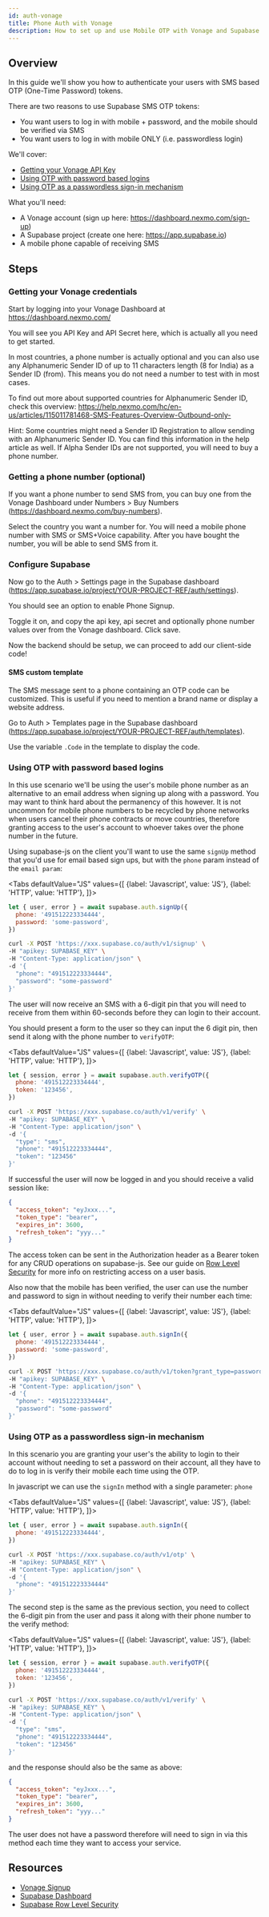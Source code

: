 ```yaml
---
id: auth-vonage
title: Phone Auth with Vonage
description: How to set up and use Mobile OTP with Vonage and Supabase.
---
```



## Overview

In this guide we'll show you how to authenticate your users with SMS based OTP (One-Time Password) tokens.

There are two reasons to use Supabase SMS OTP tokens:

- You want users to log in with mobile + password, and the mobile should be verified via SMS
- You want users to log in with mobile ONLY (i.e. passwordless login)

We'll cover:

- [Getting your Vonage API Key](#finding-your-vonage-api-key)
- [Using OTP with password based logins](#using-otp-with-password-based-logins)
- [Using OTP as a passwordless sign-in mechanism](#using-otp-as-a-passwordless-sign-in-mechanism)

What you'll need:

- A Vonage account (sign up here: https://dashboard.nexmo.com/sign-up)
- A Supabase project (create one here: https://app.supabase.io)
- A mobile phone capable of receiving SMS

## Steps

### Getting your Vonage credentials

Start by logging into your Vonage Dashboard at https://dashboard.nexmo.com/

You will see you API Key and API Secret here, which is actually all you need to get started.

In most countries, a phone number is actually optional and you can also use any Alphanumeric Sender ID of up to 11 characters length (8 for India) as a Sender ID (from). This means you do not need a number to test with in most cases.

To find out more about supported countries for Alphanumeric Sender ID, check this overview: https://help.nexmo.com/hc/en-us/articles/115011781468-SMS-Features-Overview-Outbound-only-

Hint: Some countries might need a Sender ID Registration to allow sending with an Alphanumeric Sender ID. You can find this information in the help article as well. If Alpha Sender IDs are not supported, you will need to buy a phone number.

### Getting a phone number (optional)

If you want a phone number to send SMS from, you can buy one from the Vonage Dashboard under Numbers > Buy Numbers (https://dashboard.nexmo.com/buy-numbers).

Select the country you want a number for. You will need a mobile phone number with SMS or SMS+Voice capability. After you have bought the number, you will be able to send SMS from it.

### Configure Supabase

Now go to the Auth > Settings page in the Supabase dashboard (https://app.supabase.io/project/YOUR-PROJECT-REF/auth/settings).

You should see an option to enable Phone Signup.

Toggle it on, and copy the api key, api secret and optionally phone number values over from the Vonage dashboard. Click save.

Now the backend should be setup, we can proceed to add our client-side code!

#### SMS custom template

The SMS message sent to a phone containing an OTP code can be customized. This is useful if you need to mention a brand name or display a website address.

Go to Auth > Templates page in the Supabase dashboard (https://app.supabase.io/project/YOUR-PROJECT-REF/auth/templates).

Use the variable `.Code` in the template to display the code.

### Using OTP with password based logins

In this use scenario we'll be using the user's mobile phone number as an alternative to an email address when signing up along with a password. You may want to think hard about the permanency of this however. It is not uncommon for mobile phone numbers to be recycled by phone networks when users cancel their phone contracts or move countries, therefore granting access to the user's account to whoever takes over the phone number in the future.

Using supabase-js on the client you'll want to use the same `signUp` method that you'd use for email based sign ups, but with the `phone` param instead of the `email param`:

<Tabs
defaultValue="JS"
values={[
  {label: 'Javascript', value: 'JS'},
  {label: 'HTTP', value: 'HTTP'},
]}>
<TabItem value="JS">

```js
let { user, error } = await supabase.auth.signUp({
  phone: '491512223334444',
  password: 'some-password',
})
```

</TabItem>
<TabItem value="HTTP">

```bash
curl -X POST 'https://xxx.supabase.co/auth/v1/signup' \
-H "apikey: SUPABASE_KEY" \
-H "Content-Type: application/json" \
-d '{
  "phone": "491512223334444",
  "password": "some-password"
}'
```

</TabItem>
</Tabs>

The user will now receive an SMS with a 6-digit pin that you will need to receive from them within 60-seconds before they can login to their account.

You should present a form to the user so they can input the 6 digit pin, then send it along with the phone number to `verifyOTP`:

<Tabs
defaultValue="JS"
values={[
  {label: 'Javascript', value: 'JS'},
  {label: 'HTTP', value: 'HTTP'},
]}>
<TabItem value="JS">

```js
let { session, error } = await supabase.auth.verifyOTP({
  phone: '491512223334444',
  token: '123456',
})
```

</TabItem>
<TabItem value="HTTP">

```bash
curl -X POST 'https://xxx.supabase.co/auth/v1/verify' \
-H "apikey: SUPABASE_KEY" \
-H "Content-Type: application/json" \
-d '{
  "type": "sms",
  "phone": "491512223334444",
  "token": "123456"
}'
```

</TabItem>
</Tabs>

If successful the user will now be logged in and you should receive a valid session like:

```json
{
  "access_token": "eyJxxx...",
  "token_type": "bearer",
  "expires_in": 3600,
  "refresh_token": "yyy..."
}
```

The access token can be sent in the Authorization header as a Bearer token for any CRUD operations on supabase-js. See our guide on [Row Level Security](/docs/guides/auth#row-level-security) for more info on restricting access on a user basis.

Also now that the mobile has been verified, the user can use the number and password to sign in without needing to verify their number each time:

<Tabs
defaultValue="JS"
values={[
  {label: 'Javascript', value: 'JS'},
  {label: 'HTTP', value: 'HTTP'},
]}>
<TabItem value="JS">

```js
let { user, error } = await supabase.auth.signIn({
  phone: '491512223334444',
  password: 'some-password',
})
```

</TabItem>
<TabItem value="HTTP">

```bash
curl -X POST 'https://xxx.supabase.co/auth/v1/token?grant_type=password' \
-H "apikey: SUPABASE_KEY" \
-H "Content-Type: application/json" \
-d '{
  "phone": "491512223334444",
  "password": "some-password"
}'
```

</TabItem>
</Tabs>

### Using OTP as a passwordless sign-in mechanism

In this scenario you are granting your user's the ability to login to their account without needing to set a password on their account, all they have to do to log in is verify their mobile each time using the OTP.

In javascript we can use the `signIn` method with a single parameter: `phone`

<Tabs
defaultValue="JS"
values={[
  {label: 'Javascript', value: 'JS'},
  {label: 'HTTP', value: 'HTTP'},
]}>
<TabItem value="JS">

```js
let { user, error } = await supabase.auth.signIn({
  phone: '491512223334444',
})
```

</TabItem>
<TabItem value="HTTP">

```bash
curl -X POST 'https://xxx.supabase.co/auth/v1/otp' \
-H "apikey: SUPABASE_KEY" \
-H "Content-Type: application/json" \
-d '{
  "phone": "491512223334444"
}'
```

</TabItem>
</Tabs>

The second step is the same as the previous section, you need to collect the 6-digit pin from the user and pass it along with their phone number to the verify method:

<Tabs
defaultValue="JS"
values={[
  {label: 'Javascript', value: 'JS'},
  {label: 'HTTP', value: 'HTTP'},
]}>
<TabItem value="JS">

```js
let { session, error } = await supabase.auth.verifyOTP({
  phone: '491512223334444',
  token: '123456',
})
```

</TabItem>
<TabItem value="HTTP">

```bash
curl -X POST 'https://xxx.supabase.co/auth/v1/verify' \
-H "apikey: SUPABASE_KEY" \
-H "Content-Type: application/json" \
-d '{
  "type": "sms",
  "phone": "491512223334444",
  "token": "123456"
}'
```

</TabItem>
</Tabs>

and the response should also be the same as above:

```json
{
  "access_token": "eyJxxx...",
  "token_type": "bearer",
  "expires_in": 3600,
  "refresh_token": "yyy..."
}
```

The user does not have a password therefore will need to sign in via this method each time they want to access your service.

## Resources

- [Vonage Signup](https://dashboard.nexmo.com/sign-up)
- [Supabase Dashboard](https://app.supabase.io)
- [Supabase Row Level Security](/docs/guides/auth#row-level-security)